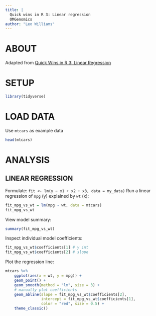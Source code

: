 ```yaml
---
title: |
  Quick wins in R 3: Linear regression
  OMGenomics
author: "Leo Williams"
---
```


# ABOUT

Adapted from [Quick Wins in R 3: Linear Regression](https://www.youtube.com/watch?v=fWl9HC1caHI&list=WL&index=3)

# SETUP

```r
library(tidyverse)
```

# LOAD DATA

Use `mtcars` as example data
```r
head(mtcars)
```

# ANALYSIS

## LINEAR REGRESSION

Formulate: `fit <- lm(y ~ x1 + x2 + x3, data = my_data)`
Run a linear regression of `mpg` (y) explained by `wt` (x):
```r
fit_mpg_vs_wt = lm(mpg ~ wt, data = mtcars)
fit_mpg_vs_wt
```

View model summary:
```r
summary(fit_mpg_vs_wt)
```


Inspect individual model coefficients:
```r
fit_mpg_vs_wt$coefficients[1] # y int
fit_mpg_vs_wt$coefficients[2] # slope
```

Plot the regression line:
```r
mtcars %>%
	ggplot(aes(x = wt, y = mpg)) +
	geom_point() +
	geom_smooth(method = "lm", size = 3) +
	# manually plot coefficients
	geom_abline(slope = fit_mpg_vs_wt$coefficients[2], 
				intercept = fit_mpg_vs_wt$coefficients[1], 
				color = "red", size = 0.5) + 
	theme_classic()
```

